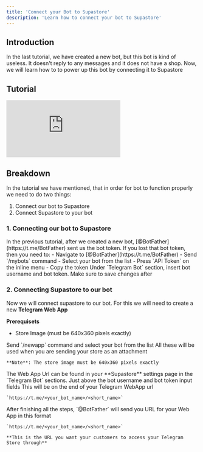 ```yaml
---
title: 'Connect your Bot to Supastore'
description: 'Learn how to connect your bot to Supastore'
---
```


## Introduction

In the last tutorial, we have created a new bot, but this bot is kind of useless. It doesn't reply to any messages and it does not have a shop. Now, we will learn how to to power up this bot by connecting it to Supastore

## Tutorial

<iframe
  src="https://www.loom.com/embed/b32b15c1805d42ec9affa8ed4f52876b?sid=6b988b2a-9411-4449-93db-620a73b0ffc1"
  frameborder="0"
  webkitallowfullscreen
  mozallowfullscreen
  allowfullscreen
  className="w-full h-full"
></iframe>

## Breakdown

In the tutorial we have mentioned, that in order for bot to function properly we need to do two things:

1. Connect our bot to Supastore
2. Connect Supastore to your bot

### 1. Connecting our bot to Supastore

<Steps>
  <Step title="Get the bot token from @BotFather">
    In the previous tutorial, after we created a new bot, [@BotFather](https://t.me/BotFather) sent us the bot token. If you lost that bot token, then you need to:
      - Navigate to [@BotFather](https://t.me/BotFather)
      - Send `/mybots` command
      - Select your bot from the list
      - Press `API Token` on the inline menu
      - Copy the token
  </Step>
  <Step title="Go to Store Settings">
  </Step>
  <Step title="Insert the bot token">
    Under `Telegram Bot` section, insert bot username and bot token. Make sure to save changes after
  </Step>
</Steps>

### 2. Connecting Supastore to our bot

Now we will connect supastore to our bot. For this we will need to create a new **Telegram Web App**

**Prerequisets**

- Store Image (must be 640x360 pixels exactly)

<Steps>
  <Step title="Navigate to @BotFather">
  </Step>
  <Step title="Send /newapp command">
    Send `/newapp` command and select your bot from the list
  </Step>
  <Step title="Follow instructions to add title, description and photo">
    All these will be used when you are sending your store as an attachment

    **Note**: The store image must be 640x360 pixels exactly
  </Step>
  <Step title="Provide the Web App URL">
    The Web App Url can be found in your **Supastore** settings page in the `Telegram Bot` sections. Just above the bot username and bot token input fields
  </Step>
  <Step title="Enter short name for your web app">
    This will be on the end of your Telegram WebApp url

    `https://t.me/<your_bot_name>/<short_name>`
  </Step>
  <Step title="Finished!">
    After finishing all the steps, `@BotFather` will send you URL for your Web App in this format

    `https://t.me/<your_bot_name>/<short_name>`

    **This is the URL you want your customers to access your Telegram Store through**
  </Step>
</Steps>












